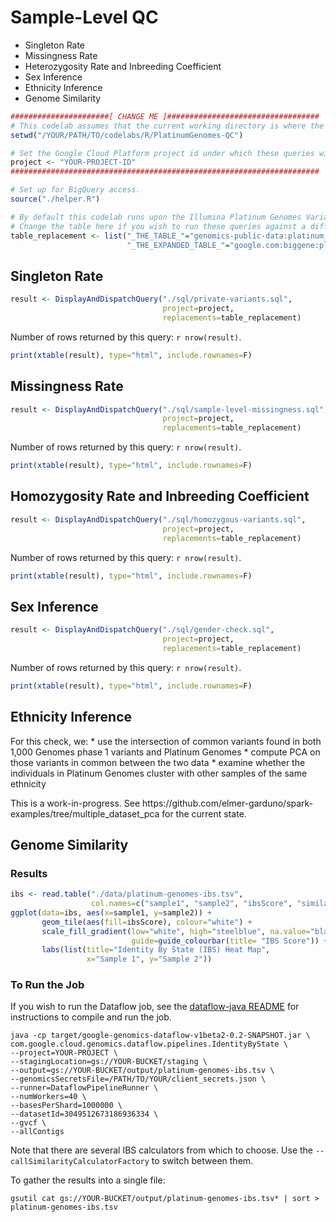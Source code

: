 <!-- R Markdown Documentation, DO NOT EDIT THE PLAIN MARKDOWN VERSION OF THIS FILE -->

<!-- Copyright 2015 Google Inc. All rights reserved. -->

<!-- Licensed under the Apache License, Version 2.0 (the "License"); -->
<!-- you may not use this file except in compliance with the License. -->
<!-- You may obtain a copy of the License at -->

<!--     http://www.apache.org/licenses/LICENSE-2.0 -->

<!-- Unless required by applicable law or agreed to in writing, software -->
<!-- distributed under the License is distributed on an "AS IS" BASIS, -->
<!-- WITHOUT WARRANTIES OR CONDITIONS OF ANY KIND, either express or implied. -->
<!-- See the License for the specific language governing permissions and -->
<!-- limitations under the License. -->

# Sample-Level QC

* Singleton Rate
* Missingness Rate
* Heterozygosity Rate and Inbreeding Coefficient
* Sex Inference
* Ethnicity Inference
* Genome Similarity

```r
######################[ CHANGE ME ]##################################
# This codelab assumes that the current working directory is where the Rmd file resides.
setwd("/YOUR/PATH/TO/codelabs/R/PlatinumGenomes-QC")

# Set the Google Cloud Platform project id under which these queries will run.
project <- "YOUR-PROJECT-ID"
#####################################################################
```

```r
# Set up for BigQuery access.
source("./helper.R")

# By default this codelab runs upon the Illumina Platinum Genomes Variants.
# Change the table here if you wish to run these queries against a different table.
table_replacement <- list("_THE_TABLE_"="genomics-public-data:platinum_genomes.variants",
                          "_THE_EXPANDED_TABLE_"="google.com:biggene:platinum_genomes.expanded_variants")
```

## Singleton Rate
```r
result <- DisplayAndDispatchQuery("./sql/private-variants.sql",
                                  project=project,
                                  replacements=table_replacement)
```
Number of rows returned by this query: `r nrow(result)`.

```r
print(xtable(result), type="html", include.rownames=F)
```

## Missingness Rate
```r
result <- DisplayAndDispatchQuery("./sql/sample-level-missingness.sql",
                                  project=project,
                                  replacements=table_replacement)
```
Number of rows returned by this query: `r nrow(result)`.

```r
print(xtable(result), type="html", include.rownames=F)
```

## Homozygosity Rate and Inbreeding Coefficient

```r
result <- DisplayAndDispatchQuery("./sql/homozygous-variants.sql",
                                  project=project,
                                  replacements=table_replacement)
```
Number of rows returned by this query: `r nrow(result)`.

```r
print(xtable(result), type="html", include.rownames=F)
```

## Sex Inference

```r
result <- DisplayAndDispatchQuery("./sql/gender-check.sql",
                                  project=project,
                                  replacements=table_replacement)
```
Number of rows returned by this query: `r nrow(result)`.

```r
print(xtable(result), type="html", include.rownames=F)
```

## Ethnicity Inference

For this check, we:
* use the intersection of common variants found in both 1,000 Genomes phase 1 variants and Platinum Genomes
* compute PCA on those variants in common between the two data
* examine whether the individuals in Platinum Genomes cluster with other samples of the same ethnicity

This is a work-in-progress.  See https://github.com/elmer-garduno/spark-examples/tree/multiple_dataset_pca for the current state.

## Genome Similarity

### Results

```r
ibs <- read.table("./data/platinum-genomes-ibs.tsv",
                  col.names=c("sample1", "sample2", "ibsScore", "similar", "observed"))
ggplot(data=ibs, aes(x=sample1, y=sample2)) +
       geom_tile(aes(fill=ibsScore), colour="white") +
       scale_fill_gradient(low="white", high="steelblue", na.value="black", trans="log",
                           guide=guide_colourbar(title= "IBS Score")) +
       labs(list(title="Identity By State (IBS) Heat Map",
                 x="Sample 1", y="Sample 2"))
```

### To Run the Job

If you wish to run the Dataflow job, see the [dataflow-java README](https://github.com/googlegenomics/dataflow-java) for instructions to compile and run the job.
```
java -cp target/google-genomics-dataflow-v1beta2-0.2-SNAPSHOT.jar \
com.google.cloud.genomics.dataflow.pipelines.IdentityByState \
--project=YOUR-PROJECT \
--stagingLocation=gs://YOUR-BUCKET/staging \
--output=gs://YOUR-BUCKET/output/platinum-genomes-ibs.tsv \
--genomicsSecretsFile=/PATH/TO/YOUR/client_secrets.json \
--runner=DataflowPipelineRunner \
--numWorkers=40 \
--basesPerShard=1000000 \
--datasetId=3049512673186936334 \
--gvcf \
--allContigs
```

Note that there are several IBS calculators from which to choose.  Use the `--callSimilarityCalculatorFactory` to switch between them.

To gather the results into a single file:
```
gsutil cat gs://YOUR-BUCKET/output/platinum-genomes-ibs.tsv* | sort > platinum-genomes-ibs.tsv
```
